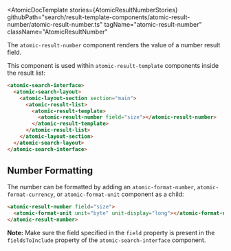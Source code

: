
<Meta of={AtomicResultNumberStories} />

<AtomicDocTemplate
  stories={AtomicResultNumberStories}
  githubPath="search/result-template-components/atomic-result-number/atomic-result-number.ts"
  tagName="atomic-result-number"
  className="AtomicResultNumber"
>

The `atomic-result-number` component renders the value of a number result field.

This component is used within `atomic-result-template` components inside the result list:

```html
<atomic-search-interface>
  <atomic-search-layout>
    <atomic-layout-section section="main">
      <atomic-result-list>
        <atomic-result-template>
          <atomic-result-number field="size"></atomic-result-number>
        </atomic-result-template>
      </atomic-result-list>
    </atomic-layout-section>
  </atomic-search-layout>
</atomic-search-interface>
```

## Number Formatting

The number can be formatted by adding an `atomic-format-number`, `atomic-format-currency`, or `atomic-format-unit` component as a child:

```html
<atomic-result-number field="size">
  <atomic-format-unit unit="byte" unit-display="long"></atomic-format-unit>
</atomic-result-number>
```

**Note:** Make sure the field specified in the `field` property is present in the `fieldsToInclude` property of the `atomic-search-interface` component.

</AtomicDocTemplate>
